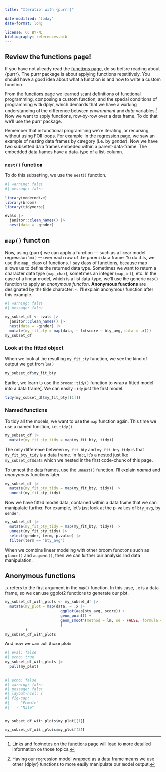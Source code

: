 ```yaml
---
title: "Iteration with {purrr}"

date-modified: 'today'
date-format: long

license: CC BY-NC
bibliography: references.bib
---
```


::: {.callout-warning collapse="true"}
## Review the functions page!

If you have not already read the [functions page](functions.html), do so before reading about {purrr}. The purrr package is about applying functions repetitively. You should have a good idea about what a function is and how to write a custom function.
:::

From the [functions page](functions.html) we learned scant definitions of functional programming, composing a custom function, and the special conditions of programming with dplyr, which demands that we have a working understanding of the difference between *environment* and *data* variables.[^1] Now we want to apply functions, row-by-row over a data frame. To do that we'll use the purrr package.

[^1]: Links and footnotes on the [functions page](functions.html) will lead to more detailed information on those topics.

Remember that in functional programming we're iterating, or recursing, without using FOR loops. For example, in the [regression page](regression.html#example-of-iterative-modeling-with-nested-categories-of-data), we saw an example of nesting data frames by category (i.e. by *gender*). Now we have two subsetted data frames embeded within a parent-data-frame. The embedded data frames have a data-type of a list-column.

### `nest()` function

To do this subsetting, we use the `nest()` function.

```r
#| warning: false
#| message: false

library(moderndive)
library(broom)
library(tidyverse)

evals |> 
  janitor::clean_names() |> 
  nest(data = -gender)
```

## `map()` function

Now, using {purrr} we can apply a function --- such as a linear model regression `lm()` --- over each row of the parent data frame. To do this, we use the `map_` class of functions. I say class of functions, because map allows us to define the returned data type. Sometimes we want to return a character data type (`map_char`), sometimes an integer (`map_int`), etc. In the case of a linear model, which is a list data-type, we'll use the generic `map()` function to apply an *anonymous function*. **Anonymous functions** are designated by the tilde character: `~`. I'll explain anonymous function after this example.

```r
#| warning: false
#| message: false

my_subset_df <- evals |> 
  janitor::clean_names() |> 
  nest(data = -gender) |> 
  mutate(my_fit_bty = map(data, ~ lm(score ~ bty_avg, data = .x)))
my_subset_df
```

### Look at the fitted object

When we look at the resulting `my_fit_bty` function, we see the kind of output we get from `lm()`

```r
my_subset_df$my_fit_bty
```

Earlier, we learn to use the `broom::tidy()` function to wrap a fitted model into a data frame[^2]. We can easily `tidy` just the first model.

[^2]: Having our regression model wrapped as a data frame means we use other {dplyr} functions to more easily manipulate our model output.

```r
tidy(my_subset_df$my_fit_bty[[1]])
```

### Named functions

To tidy all the models, we want to use the `map` function again. This time we use a named function, i.e. `tidy()`.

```r
my_subset_df |> 
  mutate(my_fit_bty_tidy = map(my_fit_bty, tidy))
```

The only difference between `my_fit_bty` and `my_fit_bty_tidy` is that `my_fit_bty_tidy` is a data frame. In fact, it's a nested just like `my_subset_df$data` which we nested in the first code-chunk of this page.

To unnest the data frames, use the `unnest()` function. I'll explain *named* and *anonymous* functions later.

```r
my_subset_df |> 
  mutate(my_fit_bty_tidy = map(my_fit_bty, tidy)) |> 
  unnest(my_fit_bty_tidy)
```

Now we have fitted model data, contained within a data frame that we can manipulate further. For example, let's just look at the p-values of `bty_avg`, by `gender`.

```r
my_subset_df |> 
  mutate(my_fit_bty_tidy = map(my_fit_bty, tidy)) |> 
  unnest(my_fit_bty_tidy) |> 
  select(gender, term, p.value) |> 
  filter(term == "bty_avg")
```

When we combine linear modeling with other broom functions such as `glance()` and `augment()`, then we can further our analysis and data manipulation.

## Anonymous functions

.x refers to the first argument in the `map()` function. In this case, `.x` is a data frame, so we can use ggplot2 functions to generate our plot.

```r
my_subset_df_with_plots <- my_subset_df |> 
  mutate(my_plot = map(data, ~ .x |> 
                         ggplot(aes(bty_avg, score)) + 
                         geom_point() +
                         geom_smooth(method = lm, se = FALSE, formula = y ~ x)
                         )
         )
my_subset_df_with_plots
```

And now we can pull those plots

```r
#| eval: false
#| echo: true
my_subset_df_with_plots |> 
  pull(my_plot)
  
```

```r
#| echo: false
#| warning: false
#| message: false
#| layout-ncol: 2
#| fig-cap: 
#|   - "Female"
#|   - "Male"


my_subset_df_with_plots$my_plot[[1]]

my_subset_df_with_plots$my_plot[[2]]
```
